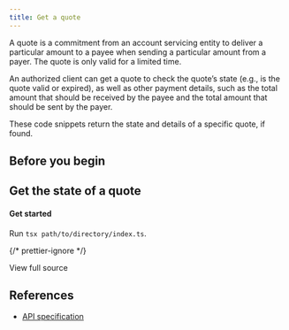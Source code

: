 ```yaml
---
title: Get a quote
---
```



A quote is a commitment from an account servicing entity to deliver a particular amount to a payee when sending a particular amount from a payer. The quote is only valid for a limited time.

An authorized client can get a quote to check the quote’s state (e.g., is the quote valid or expired), as well as other payment details, such as the total amount that should be received by the payee and the total amount that should be sent by the payer.

These code snippets return the state and details of a specific quote, if found.

## Before you begin

<Global />

## Get the state of a quote

<Tabs>
<TabItem label='TypeScript'>
<Ts />

#### Get started

<ChunkedSnippet
  source='https://raw.githubusercontent.com/interledger/open-payments-snippets/main/quote/quote-get.ts'
  chunk='1'
/>

<ChunkedSnippet
  source='https://raw.githubusercontent.com/interledger/open-payments-snippets/main/quote/quote-get.ts'
  chunk='2'
/>

<ChunkedSnippet
  source='https://raw.githubusercontent.com/interledger/open-payments-snippets/main/quote/quote-get.ts'
  chunk='3'
/>

<ChunkedSnippet
  source='https://raw.githubusercontent.com/interledger/open-payments-snippets/main/quote/quote-get.ts'
  chunk='4'
/>

Run `tsx path/to/directory/index.ts`.

{/* prettier-ignore */}
<p>
  <LinkOut href='https://github.com/interledger/open-payments-snippets/blob/main/quote/quote-get.ts'>View full source</LinkOut>
</p>

</TabItem>
</Tabs>

## References

- [API specification](/apis/resource-server/operations/get-quote)
